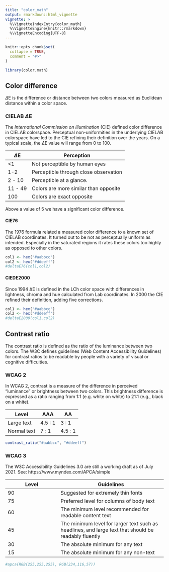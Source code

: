 ```yaml
---
title: "color_math"
output: rmarkdown::html_vignette
vignette: >
  %\VignetteIndexEntry{color_math}
  %\VignetteEngine{knitr::rmarkdown}
  %\VignetteEncoding{UTF-8}
---
```


```r
knitr::opts_chunk$set(
  collapse = TRUE,
  comment = "#>"
)
```

```r
library(color.math)
```


## Color difference

$\Delta$E is the difference or distance between two colors measured as Euclidean distance within a color space.

### CIELAB $\Delta$E

The _International Commission on Illumination_ (CIE) defined color difference in CIELAB colorspace. Perceptual non-uniformities in the underlying CIELAB colorspace have led to the CIE refining their definition over the years.
On a typical scale, the $\Delta$E value will range from 0 to 100. 

$\Delta$E | Perception
----------|-----------
<1        | Not perceptible by human eyes
1-2       | Perceptible through close observation
2 - 10 	  | Perceptible at a glance.
11 - 49 	| Colors are more similar than opposite
100 	    | Colors are exact opposite

Above a value of 5 we have a significant color difference.

#### CIE76

The 1976 formula related a measured color difference to a known set of CIELAB coordinates. It turned out to be not as perceptually uniform as intended. Especially in the saturated regions it rates these colors too highly as opposed to other colors. 
```r
col1 <- hex("#aabbcc")
col2 <- hex("#ddeeff")
#deltaE76(col1,col2)
```


#### CIEDE2000

Since 1994 ΔE is defined in the LCh color space with differences in lightness, chroma and hue calculated from Lab coordinates. In 2000 the CIE refined their definition, adding five corrections.
```r
col1 <- hex("#aabbcc")
col2 <- hex("#ddeeff")
#deltaE2000(col1,col2)
```

## Contrast ratio ##

The contrast ratio is defined as the ratio of the luminance between two colors.
The W3C defines guidelines (Web Content Accessibility Guidelines) for contrast ratios to be readable by people with a variety of visual or cognitive difficulties.

### WCAG 2 ###

In WCAG 2, contrast is a measure of the difference in perceived "luminance" or brightness between two colors. This brightness difference is expressed as a ratio ranging from 1:1 (e.g. white on white) to 21:1 (e.g., black on a white).

Level       | AAA     | AA
------------|---------|--------
Large text  | 4.5 : 1 | 3 : 1
Normal text | 7 : 1   | 4.5 : 1

```r
contrast_ratio("#aabbcc", "#ddeeff")
```

### WCAG 3 ###

The W3C Accessibility Guidelines 3.0 are still a working draft as of July 2021.
See: https://www.myndex.com/APCA/simple

Level | Guidelines
------|------------
90 | Suggested for extremely thin fonts
75 | Preferred level for columns of body text
60 | The minimum level recommended for readable content text
45 | The minimum level for larger text such as headlines, and large text that should be readably fluently
30 | The absolute minimum for any text
15 | The absolute minimum for any non-text

```r
#apca(RGB(255,255,255), RGB(234,116,57))
```


